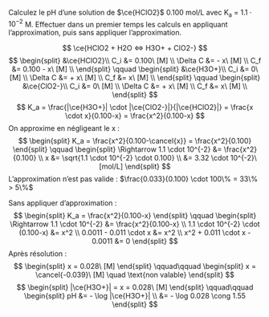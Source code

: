 ::: {.Exercise data-latex=""}

Calculez le pH d'une solution de $\ce{HClO2}$ 0.100 mol/L avec K~a~ = $1.1 \cdot 10^{-2}$ M. Effectuer dans un premier temps les calculs en appliquant l'approximation, puis sans appliquer l'approximation.

\vspace{\stretch{1}}

:::

::: {.Answer data-latex=""}

$$
\ce{HClO2 + H2O <=> H3O+ + ClO2-}
$$
$$
\begin{split}
&\ce{HClO2}\\
C_i &= 0.100\ [M] \\
\Delta C &= - x\ [M] \\
C_f &= 0.100 - x\ [M] \\
\end{split}
\qquad
\begin{split}
&\ce{H3O+}\\
C_i &= 0\ [M] \\
\Delta C &= + x\ [M] \\
C_f &= x\ [M] \\
\end{split}
\qquad
\begin{split}
&\ce{ClO2-}\\
C_i &= 0\ [M] \\
\Delta C &= + x\ [M] \\
C_f &= x\ [M] \\
\end{split}
$$
$$
K_a = \frac{|\ce{H3O+}| \cdot |\ce{ClO2-}|}{|\ce{HClO2}|} = \frac{x \cdot x}{0.100-x} = \frac{x^2}{0.100-x}
$$
On approxime en négligeant le x : 
$$
\begin{split}
K_a = \frac{x^2}{0.100-\cancel{x}} = \frac{x^2}{0.100}
\end{split}
\qquad
\begin{split}
\Rightarrow 1.1 \cdot 10^{-2} &= \frac{x^2}{0.100} \\
x &= \sqrt{1.1 \cdot 10^{-2} \cdot 0.100} \\
&= 3.32 \cdot 10^{-2}\ [mol/L]
\end{split}
$$
L'approximation n'est pas valide : $\frac{0.033}{0.100} \cdot 100\% = 33\% > 5\%$

Sans appliquer d'approximation :
$$
\begin{split}
K_a = \frac{x^2}{0.100-x}
\end{split}
\qquad
\begin{split}
\Rightarrow 1.1 \cdot 10^{-2} &= \frac{x^2}{0.100-x} \\
1.1 \cdot 10^{-2} \cdot (0.100-x) &= x^2 \\
0.0011 - 0.011 \cdot x &= x^2 \\
x^2 + 0.011 \cdot x - 0.0011 &= 0
\end{split}
$$
Après résolution :
$$
\begin{split}
x = 0.028\ [M]
\end{split}
\qquad\qquad
\begin{split}
x = \cancel{-0.039}\ [M] \quad \text{non valable}
\end{split}
$$
$$
\begin{split}
|\ce{H3O+}| = x = 0.028\ [M]
\end{split}
\qquad\qquad
\begin{split}
pH &= - \log |\ce{H3O+}| \\
 &= - \log 0.028 \cong 1.55
\end{split}
$$

:::
